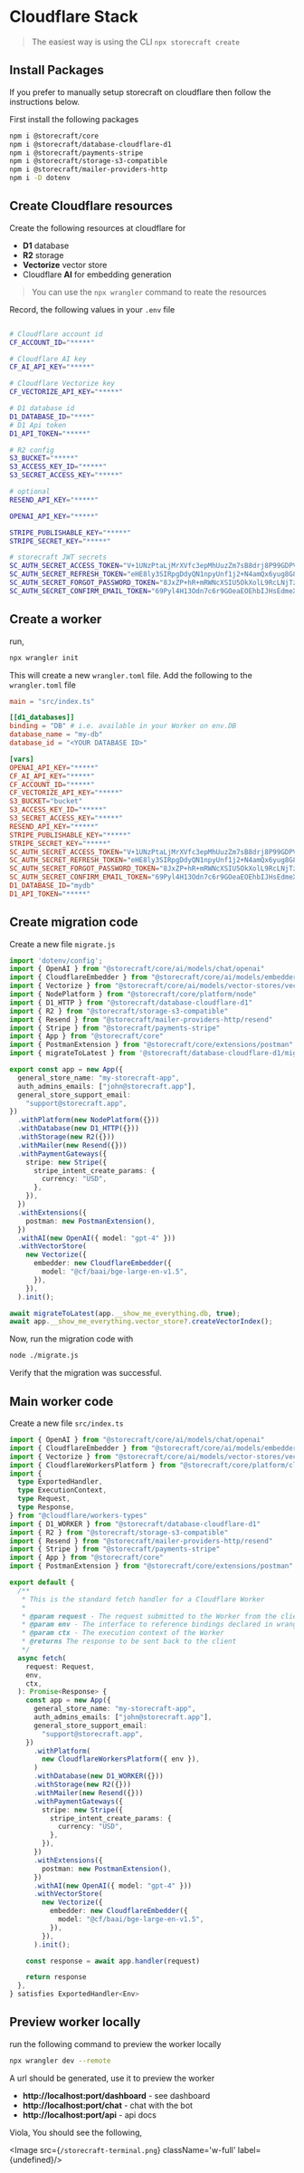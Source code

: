 # Cloudflare Stack

> The easiest way is using the CLI `npx storecraft create`

## Install Packages

If you prefer to manually setup storecraft on cloudflare then follow the instructions below.

First install the following packages

```bash
npm i @storecraft/core 
npm i @storecraft/database-cloudflare-d1
npm i @storecraft/payments-stripe
npm i @storecraft/storage-s3-compatible
npm i @storecraft/mailer-providers-http
npm i -D dotenv
```

## Create Cloudflare resources

Create the following resources at cloudflare for 
- **D1** database
- **R2** storage
- **Vectorize** vector store
- Cloudflare **AI** for embedding generation

> You can use the `npx wrangler` command to reate the resources

Record, the following values in your `.env` file

```bash

# Cloudflare account id
CF_ACCOUNT_ID="*****"

# Cloudflare AI key
CF_AI_API_KEY="*****"

# Cloudflare Vectorize key
CF_VECTORIZE_API_KEY="*****"

# D1 database id
D1_DATABASE_ID="****"
# D1 Api token
D1_API_TOKEN="*****"

# R2 config
S3_BUCKET="*****"
S3_ACCESS_KEY_ID="*****"
S3_SECRET_ACCESS_KEY="*****"

# optional
RESEND_API_KEY="*****"

OPENAI_API_KEY="*****"

STRIPE_PUBLISHABLE_KEY="*****"
STRIPE_SECRET_KEY="*****"

# storecraft JWT secrets
SC_AUTH_SECRET_ACCESS_TOKEN="V+1UNzPtaLjMrXVfc3epMhUuzZm7sB8drj8P99GDPV9HgCNUTgnuVW/ZksIQiknzx8a81Cg6JfU2NTKJL/MSqA=="
SC_AUTH_SECRET_REFRESH_TOKEN="eHE8ly3SIRpgDdyQN1npyUnf1j2+N4amQx6yug8G8UWtN7WA21djR70MbJSIF+NhhRu4CwuAmcvFuniIB7v+jg=="
SC_AUTH_SECRET_FORGOT_PASSWORD_TOKEN="8JxZP+hR+mRWNcXSIU5OkXolL9RcLNjTzITiZzi4dLFwklZcmOLW9344Ca4YiFM4OKPhg93gTslAXrxnC018Fg=="
SC_AUTH_SECRET_CONFIRM_EMAIL_TOKEN="69Pyl4H13Odn7c6r9GOeaEOEhbIJHsEdmeXTyznYmEsdOhwDjiGmeF3pfLLwQ6p69B42KqIIWxD/PVuJDoZM2g=="

```

## Create a worker

run,

```bash  
npx wrangler init
```

This will create a new `wrangler.toml` file.
Add the following to the `wrangler.toml` file

```toml
main = "src/index.ts"

[[d1_databases]]
binding = "DB" # i.e. available in your Worker on env.DB
database_name = "my-db"
database_id = "<YOUR DATABASE ID>"

[vars]
OPENAI_API_KEY="*****"
CF_AI_API_KEY="*****"
CF_ACCOUNT_ID="*****"
CF_VECTORIZE_API_KEY="*****"
S3_BUCKET="bucket"
S3_ACCESS_KEY_ID="*****"
S3_SECRET_ACCESS_KEY="*****"
RESEND_API_KEY="*****"
STRIPE_PUBLISHABLE_KEY="*****"
STRIPE_SECRET_KEY="*****"
SC_AUTH_SECRET_ACCESS_TOKEN="V+1UNzPtaLjMrXVfc3epMhUuzZm7sB8drj8P99GDPV9HgCNUTgnuVW/ZksIQiknzx8a81Cg6JfU2NTKJL/MSqA=="
SC_AUTH_SECRET_REFRESH_TOKEN="eHE8ly3SIRpgDdyQN1npyUnf1j2+N4amQx6yug8G8UWtN7WA21djR70MbJSIF+NhhRu4CwuAmcvFuniIB7v+jg=="
SC_AUTH_SECRET_FORGOT_PASSWORD_TOKEN="8JxZP+hR+mRWNcXSIU5OkXolL9RcLNjTzITiZzi4dLFwklZcmOLW9344Ca4YiFM4OKPhg93gTslAXrxnC018Fg=="
SC_AUTH_SECRET_CONFIRM_EMAIL_TOKEN="69Pyl4H13Odn7c6r9GOeaEOEhbIJHsEdmeXTyznYmEsdOhwDjiGmeF3pfLLwQ6p69B42KqIIWxD/PVuJDoZM2g=="
D1_DATABASE_ID="mydb"
D1_API_TOKEN="*****"
```

## Create migration code

Create a new file `migrate.js`

```ts
import 'dotenv/config';
import { OpenAI } from "@storecraft/core/ai/models/chat/openai"
import { CloudflareEmbedder } from "@storecraft/core/ai/models/embedders/cloudflare"
import { Vectorize } from "@storecraft/core/ai/models/vector-stores/vectorize"
import { NodePlatform } from "@storecraft/core/platform/node"
import { D1_HTTP } from "@storecraft/database-cloudflare-d1"
import { R2 } from "@storecraft/storage-s3-compatible"
import { Resend } from "@storecraft/mailer-providers-http/resend"
import { Stripe } from "@storecraft/payments-stripe"
import { App } from "@storecraft/core"
import { PostmanExtension } from "@storecraft/core/extensions/postman"
import { migrateToLatest } from '@storecraft/database-cloudflare-d1/migrate.js';

export const app = new App({
  general_store_name: "my-storecraft-app",
  auth_admins_emails: ["john@storecraft.app"],
  general_store_support_email:
    "support@storecraft.app",
})
  .withPlatform(new NodePlatform({}))
  .withDatabase(new D1_HTTP({}))
  .withStorage(new R2({}))
  .withMailer(new Resend({}))
  .withPaymentGateways({
    stripe: new Stripe({
      stripe_intent_create_params: {
        currency: "USD",
      },
    }),
  })
  .withExtensions({
    postman: new PostmanExtension(),
  })
  .withAI(new OpenAI({ model: "gpt-4" }))
  .withVectorStore(
    new Vectorize({
      embedder: new CloudflareEmbedder({
        model: "@cf/baai/bge-large-en-v1.5",
      }),
    }),
  ).init();

await migrateToLatest(app.__show_me_everything.db, true);
await app.__show_me_everything.vector_store?.createVectorIndex();
```

Now, run the migration code with

```bash
node ./migrate.js
```

Verify that the migration was successful.

## Main worker code

Create a new file `src/index.ts`

```ts
import { OpenAI } from "@storecraft/core/ai/models/chat/openai"
import { CloudflareEmbedder } from "@storecraft/core/ai/models/embedders/cloudflare"
import { Vectorize } from "@storecraft/core/ai/models/vector-stores/vectorize"
import { CloudflareWorkersPlatform } from "@storecraft/core/platform/cloudflare-workers"
import {
  type ExportedHandler,
  type ExecutionContext,
  type Request,
  type Response,
} from "@cloudflare/workers-types"
import { D1_WORKER } from "@storecraft/database-cloudflare-d1"
import { R2 } from "@storecraft/storage-s3-compatible"
import { Resend } from "@storecraft/mailer-providers-http/resend"
import { Stripe } from "@storecraft/payments-stripe"
import { App } from "@storecraft/core"
import { PostmanExtension } from "@storecraft/core/extensions/postman"

export default {
  /**
   * This is the standard fetch handler for a Cloudflare Worker
   *
   * @param request - The request submitted to the Worker from the client
   * @param env - The interface to reference bindings declared in wrangler.toml
   * @param ctx - The execution context of the Worker
   * @returns The response to be sent back to the client
   */
  async fetch(
    request: Request,
    env,
    ctx,
  ): Promise<Response> {
    const app = new App({
      general_store_name: "my-storecraft-app",
      auth_admins_emails: ["john@storecraft.app"],
      general_store_support_email:
        "support@storecraft.app",
    })
      .withPlatform(
        new CloudflareWorkersPlatform({ env }),
      )
      .withDatabase(new D1_WORKER({}))
      .withStorage(new R2({}))
      .withMailer(new Resend({}))
      .withPaymentGateways({
        stripe: new Stripe({
          stripe_intent_create_params: {
            currency: "USD",
          },
        }),
      })
      .withExtensions({
        postman: new PostmanExtension(),
      })
      .withAI(new OpenAI({ model: "gpt-4" }))
      .withVectorStore(
        new Vectorize({
          embedder: new CloudflareEmbedder({
            model: "@cf/baai/bge-large-en-v1.5",
          }),
        }),
      ).init();

    const response = await app.handler(request)

    return response
  },
} satisfies ExportedHandler<Env>
```

## Preview worker locally

run the following command to preview the worker locally

```bash
npx wrangler dev --remote
```

A url should be generated, use it to preview the worker
- **http://localhost:port/dashboard** - see dashboard
- **http://localhost:port/chat** - chat with the bot
- **http://localhost:port/api** - api docs


Viola, You should see the following,

<Image src={`/storecraft-terminal.png`} className='w-full' 
       label={undefined}/>